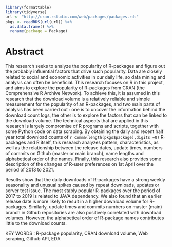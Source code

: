 
```r
library(formattable)
library(tidyverse)
url <- "http://cran.rstudio.com/web/packages/packages.rds"
pkgs <- readRDS(url(url)) %>% 
  as.data.frame() %>%
  rename(package = Package)
```


# Abstract

This research seeks to analyze the popularity of R-packages and figure out the probably influential factors that drive such popularity. Data are closely related to social and economic activities in our daily life, so data mining and analysis can often be beneficial. This research focuses on R in this project, and aims to explore the popularity of R-packages from CRAN (the Comprehensive R Archive Network). To achieve this, it is assumed in this research that the download volume is a relatively reliable and simple measurement for the popularity of an R-packages, and two main parts of analysis has been carried out : one is to uncover the information behind the download count logs, the other is to explore the factors that can be linked to the download volume. The technical aspects that are applied in this research is largely compromise of R programs and scripts, together with some Python code on data scraping. By obtaining the daily and recent half year total download counts of `r comma(length(pkgs$package),digits =0)` R-packages and R itself, this research analyzes pattern, characteristics, as well as the relationship between the release dates, update times, numbers of commits on Github (master or main branch), name lengths and alphabetical order of the names. Finally, this research also provides some description of the changes of R-user preferences on 1st April over the period of 2013 to 2021. 

Results show that the daily downloads of R-packages have a strong weekly seasonality and unusual spikes caused by repeat downloads, updates or server test issue. The most stably popular R-packages over the period of 2017 to 2019 is related to JAVA dependency. We also found that an earlier release date is more likely to result in a higher download volume for R-packages. Similarly, update times and commits numbers on master (main) branch in Github repositories are also positively correlated with download volumes. However, the alphabetical order of R-package names contributes little to the download counts.



KEY WORDS : R-package popularity, CRAN download volume, Web scraping, Github API, EDA
